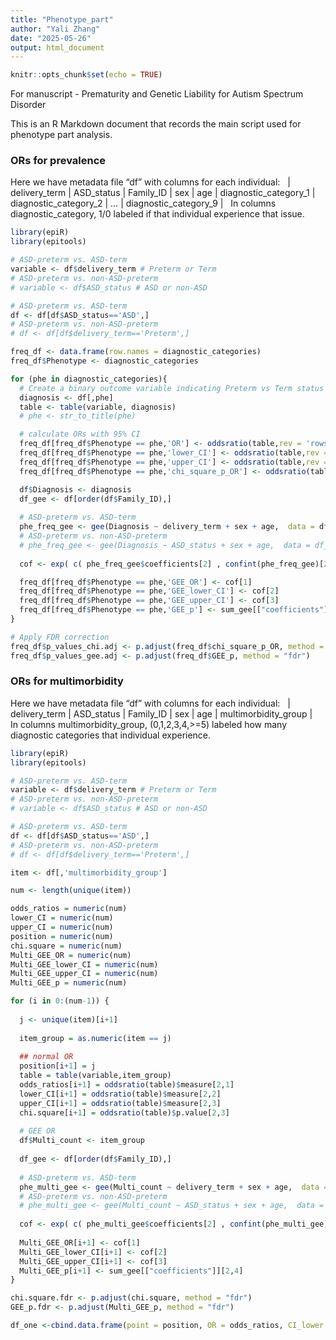 ```yaml
---
title: "Phenotype_part"
author: "Yali Zhang"
date: "2025-05-26"
output: html_document
---
```


```r
knitr::opts_chunk$set(echo = TRUE)
```

For manuscript - Prematurity and Genetic Liability for Autism Spectrum Disorder  \ 

This is an R Markdown document that records the main script used for phenotype part analysis.  \    


### ORs for prevalence

Here we have metadata file "df" with columns for each individual:  \  
| delivery_term | ASD_status | Family_ID | sex | age | diagnostic_category_1 | diagnostic_category_2 | ... | diagnostic_category_9 |  \  
In columns diagnostic_category, 1/0 labeled if that individual experience that issue.

```r
library(epiR)
library(epitools)

# ASD-preterm vs. ASD-term
variable <- df$delivery_term # Preterm or Term
# ASD-preterm vs. non-ASD-preterm
# variable <- df$ASD_status # ASD or non-ASD

# ASD-preterm vs. ASD-term
df <- df[df$ASD_status=='ASD',]
# ASD-preterm vs. non-ASD-preterm
# df <- df[df$delivery_term=='Preterm',]

freq_df <- data.frame(row.names = diagnostic_categories)
freq_df$Phenotype <- diagnostic_categories

for (phe in diagnostic_categories){
  # Create a binary outcome variable indicating Preterm vs Term status
  diagnosis <- df[,phe]
  table <- table(variable, diagnosis)
  # phe <- str_to_title(phe)

  # calculate ORs with 95% CI
  freq_df[freq_df$Phenotype == phe,'OR'] <- oddsratio(table,rev = 'rows')$measure[2,1]
  freq_df[freq_df$Phenotype == phe,'lower_CI'] <- oddsratio(table,rev = 'rows')$measure[2,2]
  freq_df[freq_df$Phenotype == phe,'upper_CI'] <- oddsratio(table,rev = 'rows')$measure[2,3]
  freq_df[freq_df$Phenotype == phe,'chi_square_p_OR'] <- oddsratio(table,rev = 'rows')$p.value[2,3]

  df$Diagnosis <- diagnosis
  df_gee <- df[order(df$Family_ID),]
  
  # ASD-preterm vs. ASD-term
  phe_freq_gee <- gee(Diagnosis ~ delivery_term + sex + age,  data = df_gee, link='logit' , clusterid='Family_ID')
  # ASD-preterm vs. non-ASD-preterm
  # phe_freq_gee <- gee(Diagnosis ~ ASD_status + sex + age,  data = df_gee, link='logit' , clusterid='Family_ID')
  
  cof <- exp( c( phe_freq_gee$coefficients[2] , confint(phe_freq_gee)[2,] ) )

  freq_df[freq_df$Phenotype == phe,'GEE_OR'] <- cof[1]
  freq_df[freq_df$Phenotype == phe,'GEE_lower_CI'] <- cof[2]
  freq_df[freq_df$Phenotype == phe,'GEE_upper_CI'] <- cof[3]
  freq_df[freq_df$Phenotype == phe,'GEE_p'] <- sum_gee[["coefficients"]][2,4]
}

# Apply FDR correction
freq_df$p_values_chi.adj <- p.adjust(freq_df$chi_square_p_OR, method = "fdr")
freq_df$p_values_gee.adj <- p.adjust(freq_df$GEE_p, method = "fdr")
```

### ORs for multimorbidity

Here we have metadata file "df" with columns for each individual:  \  
| delivery_term | ASD_status | Family_ID | sex | age | multimorbidity_group |  \  
In columns multimorbidity_group, (0,1,2,3,4,>=5) labeled how many diagnostic categories that individual experience.

```r
library(epiR)
library(epitools)

# ASD-preterm vs. ASD-term
variable <- df$delivery_term # Preterm or Term
# ASD-preterm vs. non-ASD-preterm
# variable <- df$ASD_status # ASD or non-ASD

# ASD-preterm vs. ASD-term
df <- df[df$ASD_status=='ASD',]
# ASD-preterm vs. non-ASD-preterm
# df <- df[df$delivery_term=='Preterm',]

item <- df[,'multimorbidity_group']

num <- length(unique(item))

odds_ratios = numeric(num)
lower_CI = numeric(num)
upper_CI = numeric(num)
position = numeric(num)
chi.square = numeric(num)
Multi_GEE_OR = numeric(num)
Multi_GEE_lower_CI = numeric(num)
Multi_GEE_upper_CI = numeric(num)
Multi_GEE_p = numeric(num)

for (i in 0:(num-1)) {
  
  j <- unique(item)[i+1]
  
  item_group = as.numeric(item == j)
  
  ## normal OR
  position[i+1] = j
  table = table(variable,item_group)
  odds_ratios[i+1] = oddsratio(table)$measure[2,1]
  lower_CI[i+1] = oddsratio(table)$measure[2,2]
  upper_CI[i+1] = oddsratio(table)$measure[2,3]
  chi.square[i+1] = oddsratio(table)$p.value[2,3]
 
  # GEE OR
  df$Multi_count <- item_group
  
  df_gee <- df[order(df$Family_ID),]
  
  # ASD-preterm vs. ASD-term
  phe_multi_gee <- gee(Multi_count ~ delivery_term + sex + age,  data = df_gee, , link='logit' , clusterid='Family_ID')
  # ASD-preterm vs. non-ASD-preterm
  # phe_multi_gee <- gee(Multi_count ~ ASD_status + sex + age,  data = df_gee, , link='logit' , clusterid='Family_ID')
    
  cof <- exp( c( phe_multi_gee$coefficients[2] , confint(phe_multi_gee)[2,] ) )
  
  Multi_GEE_OR[i+1] <- cof[1]
  Multi_GEE_lower_CI[i+1] <- cof[2]
  Multi_GEE_upper_CI[i+1] <- cof[3]
  Multi_GEE_p[i+1] <- sum_gee[["coefficients"]][2,4]
}

chi.square.fdr <- p.adjust(chi.square, method = "fdr")
GEE_p.fdr <- p.adjust(Multi_GEE_p, method = "fdr")

df_one <-cbind.data.frame(point = position, OR = odds_ratios, CI_lower = lower_CI, CI_upper = upper_CI,chi.square=chi.square,chi.square.fdr=chi.square.fdr, GEE_OR = Multi_GEE_OR, GEE_CI_lower = Multi_GEE_lower_CI, GEE_CI_upper = Multi_GEE_upper_CI,GEE_p = Multi_GEE_p, GEE_p.fdr=GEE_p.fdr)
```


